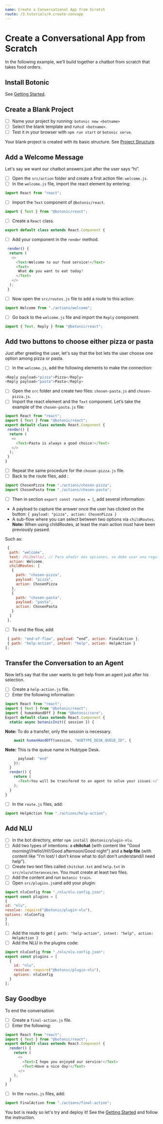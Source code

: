```yaml
---
name: Create a Conversational App from Scratch
route: /3.tutorials/4.create-convapp
---
```



# Create a Conversational App from Scratch

In the following example, we’ll build together a chatbot from scratch that takes food orders.

## Install Botonic 

See [Getting Started](/2.getting-started/2.getting-started).

## Create a Blank Project 

- [ ] Name your project by running:
     `botonic new <botname>` 
- [ ] Select the blank template and run`cd <botname>`. 
- [ ] Test it in your browser with `npm run start`  or `botonic serve`.

Your blank project is created with its basic structure. See [Project Structure](8.Project/project-structure).

## Add a Welcome Message

Let's say we want our chatbot answers just after the user says “hi”.

- [ ] Open the `src/action` folder and create a first action file: `welcome.js`.
- [ ] In the `welcome.js` file, import the react element by entering:

```javascript
import React from "react";
```
- [ ] Import the `Text` component of `@botonic/react`.
```javascript
import { Text } from "@botonic/react";
```
- [ ] Create a `React` class.
```javascript
export default class extends React.Component {
```
- [ ] Add your component in the `render` method.
```javascript
 render() {
  return (
   <>
     <Text>Welcome to our food service!</Text>
     <Text>
      What do you want to eat today?
     </Text>
   </>
  );
 }
```
- [ ] Now open the `src/routes.js` file to add a route to this action:
```javascript
import Welcome from "./actions/welcome"; 
```
- [ ] Go back to the `welcome.js` file and import the `Reply` component.
```javascript
import { Text, Reply } from "@botonic/react";
```

## Add two buttons to choose either pizza or pasta

Just after greeting the user, let's say that the bot lets the user choose one option among pizza or pasta.

- [ ] In the `welcome.js`, add the following elements to make the connection:

```javascript
<Reply payload="pizza">Pizza</Reply>
<Reply payload="pasta">Pasta</Reply>
```
- [ ] Open the `src` folder and create two files: `chosen-pasta.js` and `chosen-pizza.js`. 
- [ ] Import the react element and the `Text` component. Let’s take the example of the `chosen-pasta.js` file:
```javascript
import React from "react";
import { Text } from "@botonic/react";
export default class extends React.Component {
 render() {
  return (
   <>
     <Text>Pasta is always a good choice!</Text>
   </>
  );
 }
}
```
- [ ] Repeat the same procedure for the `chosen-pizza.js` file.
- [ ] Back to the route files, add : 

```javascript
import ChosenPizza from "./actions/chosen-pizza";
import ChosenPasta from "./actions/chosen-pasta";
```
- [ ] Then in section `export const routes = [`, add several information:

- A payload to capture the answer once the user has clicked on the button: `{ payload: "pizza", action: ChosenPizza }`
- A sub-flow where you can select between two options via `childRoutes`. **Note:** When using childRoutes, at least the main action must have been previously passed. 

Such as:
```javascript
 {
  path: "welcome",
  text: /hi|hello/, // Para añadir más opciones, se debe usar una regular expression
  action: Welcome,
  childRoutes: [
   {
     path: "chosen-pizza",
     payload: "pizza",
     action: ChosenPizza
   },
   {
     path: "chosen-pasta",
     payload: "pasta",
     action: ChosenPasta
   }
  ]
 },
```

- [ ] To end the flow, add:
```javascript
 { path: "end-of-flow", payload: “end”, action: FinalAction }, 
 { path: "help-action", intent: "help", action: HelpAction }
];
```
## Transfer the Conversation to an Agent

Now let’s say that the user wants to get help from an agent just after his selection.

- [ ] Create a `help-action.js` file.
- [ ] Enter the following information:

```javascript
import React from "react";
import { Text } from "@botonic/react";
import { humanHandOff } from "@botonic/core";
Export default class extends React.Component {
  static async botonicInit({ session }) {
```
**Note:** To do a transfer, only the session is necessary. 

```javascript
    await humanHandOff(session, "HUBTYPE_DESK_QUEUE_ID", {
```
**Note:** This is the queue name in Hubtype Desk.

```javascript
      payload: "end"
    });
  }
  render() {
    return (
      <Text>You will be transfered to an agent to solve your issues.</Text>
    );
  }
}
```
- [ ] In the `route.js` files, add:
```javascript
import HelpAction from "./actions/help-action";
```
## Add NLU

- [ ] In the bot directory, enter `npm install @botonic/plugin-nlu`.
- [ ] Add two types of intentions: a **chitchat** (with content like "Good morning!/Hello!/Hi!/Good afternoon/Good night") and a **help file** (with content like "I'm lost/ I don't know what to do/I don't understand/I need help").
- [ ] Create two text files called `chitchat.txt` and `help.txt` in `src/nlu/utterances/en`. You must create at least two files.
- [ ] Add the content and run `botonic train`.
- [ ] Open  `src/plugins.js`and add your plugin:
```javascript
import nluConfig from "./nlu/nlu.config.json";
export const plugins = [
{
id: "nlu",
resolve: require("@botonic/plugin-nlu"),
options: nluConfig
}
];
```
- [ ] Add the route to get `{ path: "help-action", intent: "help", action: HelpAction }`
- [ ] Add the NLU in the plugins code:
```javascript  
import nluConfig from "./nlu/nlu.config.json";
export const plugins = [
  {
    id: "nlu",
    resolve: require("@botonic/plugin-nlu"),
    options: nluConfig
  }
];
```

## Say Goodbye

To end the conversation:
- [ ] Create a `final-action.js` file.
- [ ] Enter the following:
```javascript
import React from "react";
import { Text } from "@botonic/react";
export default class extends React.Component {
  render() {
    return (
      <>
        <Text>I hope you enjoyed our service!</Text>
        <Text>Have a nice day!</Text>
      </>
    );
  }
}
```
- [ ] In the `routes.js` files, add:
```javascript
import FinalAction from "./actions/final-action";
```

You bot is ready so let's try and deploy it! See the [Getting Started](/2.getting-started/2.getting-started) and follow the instruction.







<div style={{display:"flex", justifyContent:"space-between"}}>
  <PrevButton title="Dynamic Carousel" href="/tutorials-and-examples/dynamic-carousel" />
  <NextButton title="Testing Your Components" href="/tutorials-and-examples/testing-your-components" />
</div>
